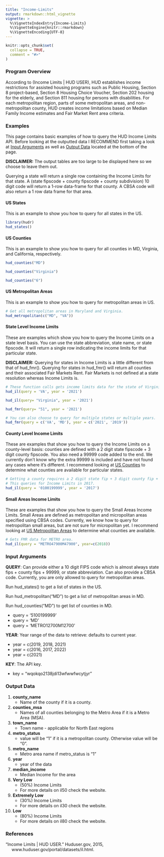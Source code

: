 ```yaml
---
title: "Income-Limits"
output: rmarkdown::html_vignette
vignette: >
  %\VignetteIndexEntry{Income-Limits}
  %\VignetteEngine{knitr::rmarkdown}
  %\VignetteEncoding{UTF-8}
---
```


```r
knitr::opts_chunk$set(
  collapse = TRUE,
  comment = "#>"
)
```

### Program Overview

According to (Income Limits | HUD USER), HUD establishes income restrictions for
assisted housing programs such as Public Housing, Section 8 project-based,
Section 8 Housing Choice Voucher, Section 202 housing for the elderly, and
Section 811 housing for persons with disabilities. For each metropolitan region,
parts of some metropolitan areas, and non-metropolitan county, HUD creates
income limitations based on Median Family Income estimates and Fair Market Rent
area criteria.

### Examples

This page contains basic examples of how to query the HUD Income Limits API. Before
looking at the outputted data I RECOMMEND first taking a look at [Input Arguments][]
as well as [Output Data][] located at the bottom of the page.

**DISCLAIMER:** The output tables are too large to be displayed here so we choose to
leave them out.

Querying a state will return a single row containing the Income Limits for that
state. A (state fipscode + county fipscode + county subdivision) 10 digit code
will return a 1-row data-frame for that county. A CBSA code will also return a 1 
row data frame for that area. 

#### US States
This is an example to show you how to query for all states in the US.
```r
library(hudr)
hud_states()
```

#### US Counties 
This is an example to show you how to query for all counties in MD,
Virginia, and California, respectively.
```r
hud_counties("MD")

hud_counties("Virginia")

hud_counties("6")
```

#### US Metropolitan Areas
This is an example to show you how to query for metropolitan areas in US.
```r
# Get all metropolitan areas in Maryland and Virginia.
hud_metropolitan(c("MD", "VA"))
```

#### State Level Income Limits
These are examples which show you how to query the Income Limits on a state
level basis. You can use the state abbreviation, state name, or state fipscode.
It will return a single row indicating the income limits for that particular
state.

**DISCLAIMER:** Querying for states in Income Limits is a little different from
that of hud_fmr(). Querying for states in hud_fmr() will return all counties and
their associated Fair Markets Rent. Fair Markets is not defined at a state
resolution whereas Income Limits is.

```r
# These function calls gets income limits data for the state of Virginia in 2021.
hud_il(query = 'VA', year = '2021')

hud_il(query= "Virginia", year = '2021')

hud_fmr(query= "51", year = '2021')

# You can also choose to query for multiple states or multiple years.
hud_fmr(query = c('VA', 'MD'), year = c('2021', '2019'))
```

#### County Level Income Limits
These are examples that show you how to query the Income Limits on a county-level basis: counties are defined with a 2 digit state fipscode + 3 digit county fipscode.
You also need a 99999 code added to the end. We currently don't know why the
extra 99999 is included and have not found any cases where it's different. I
recommend looking at [US Counties][] to determine what counties are
available for particular states.
```r
# Getting a county requires a 2 digit state fip + 3 digit county fip + 99999
# This queries for Income Limits in 2017.
hud_il(query = '0100199999', year = '2017')
```

#### Small Areas Income Limits
These are examples that show you how to query the Small Areas Income Limits.
Small Areas are defined as metropolitan and micropolitan areas specified using
CBSA codes. Currently, we know how to query for metropolitan small areas, but
are not sure for micropolitan yet. I recommend looking at 
[US Metropolitan Areas][] to determine what counties are available.
```r
# Gets FMR data for METRO area.
hud_il(query = "METRO47900M47900", year=c(2018))
```

### Input Arguments

**QUERY**: Can provide either a 10 digit FIPS code which is almost always state
fips + county fips + 99999, or state abbreviation. Can also provide a CBSA code.
Currently, you are only allowed to query for metropolitan areas.
  
  Run hud_states() to get a list of states in the US.
  
  Run hud_metropolitan("MD") to get a list of metropolitan areas in MD.
  
  Run hud_counties("MD") to get list of counties in MD.
  
  * query = '5100199999'
  * query = 'MD'
  * query = 'METRO12700M12700'

**YEAR**: Year range of the data to retrieve: defaults to current year. 

  * year = c(2019, 2018, 2021)
  * year = c(2016, 2017, 2022)
  * year = c(2021)

**KEY**: The API key.

  * key = "wqokqo2138jdi13wfwwfwcytjyr"

### Output Data

1) **county_name** 
    * Name of the county if it is a county.


2) **counties_msa**
    * Names of all counties belonging to the Metro Area if it is a Metro Area (MSA).


3) **town_name**
    * Town name - applicable for North East regions


4) **metro_status**
    * value will be "1" if it is a metropolitan county. Otherwise value will be "0".


5) **metro_name**
    * Metro area name if metro_status is "1"


6) **year**
    * year of the data


7) **median_income**
    * Median Income for the area
    
    
8) **Very Low** 
    * (50%) Income Limits
    * For more details on il50 check the website.


9) **Extremely Low** 
    * (30%) Income Limits
    * For more details on il30 check the website.
    
    
10) **Low** 
    * (80%) Income Limits
    * For more details on il80 check the website.
    
### References

"Income Limits | HUD USER." Huduser.gov, 2015,
<br />&nbsp;&nbsp;&nbsp;&nbsp; www.huduser.gov/portal/datasets/il.html.
